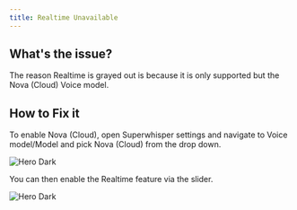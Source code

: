 ```yaml
---
title: Realtime Unavailable 
---
```


## What's the issue?

The reason Realtime is grayed out is because it is only supported but the Nova (Cloud) Voice model.

## How to Fix it

To enable Nova (Cloud), open Superwhisper settings and navigate to Voice model/Model and pick Nova (Cloud) from the drop down.

<img
  className="hidden dark:block"
  src="/images/common-issues/realtime-1.png"
  alt="Hero Dark"
/>

You can then enable the Realtime feature via the slider. 

<img
  className="hidden dark:block"
  src="/images/common-issues/realtime-2.png"
  alt="Hero Dark"
/>
